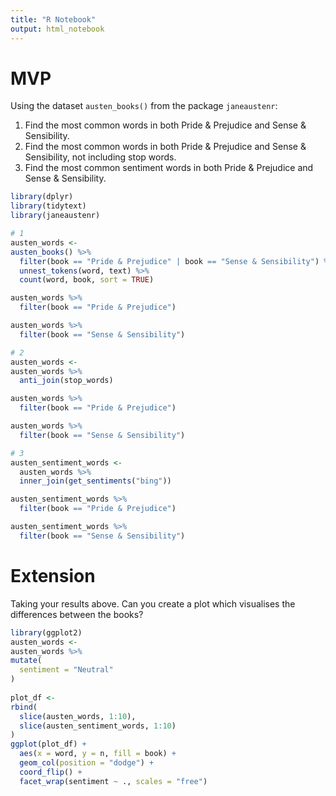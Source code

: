 ```yaml
---
title: "R Notebook"
output: html_notebook
---
```




# MVP

Using the dataset `austen_books()` from the package `janeaustenr`:

1. Find the most common words in both Pride & Prejudice and Sense & Sensibility.
2. Find the most common words in both Pride & Prejudice and Sense & Sensibility, not including stop words.
3. Find the most common sentiment words in both Pride & Prejudice and Sense & Sensibility.

```r
library(dplyr)
library(tidytext)
library(janeaustenr)
```

```r
# 1 
austen_words <- 
austen_books() %>%
  filter(book == "Pride & Prejudice" | book == "Sense & Sensibility") %>%
  unnest_tokens(word, text) %>%
  count(word, book, sort = TRUE)
```
```r
austen_words %>%
  filter(book == "Pride & Prejudice")
```
```r
austen_words %>%
  filter(book == "Sense & Sensibility")
```

```r
# 2
austen_words <- 
austen_words %>%
  anti_join(stop_words)
```

```r
austen_words %>%
  filter(book == "Pride & Prejudice")
```
```r
austen_words %>%
  filter(book == "Sense & Sensibility")
```

```r
# 3
austen_sentiment_words <-
  austen_words %>%
  inner_join(get_sentiments("bing"))
```

```r
austen_sentiment_words %>%
  filter(book == "Pride & Prejudice")
```

```r
austen_sentiment_words %>%
  filter(book == "Sense & Sensibility")
```

# Extension

Taking your results above. Can you create a plot which visualises the differences between the books?  

```r
library(ggplot2)
austen_words <-
austen_words %>%
mutate(
  sentiment = "Neutral"
)
  
plot_df <- 
rbind(
  slice(austen_words, 1:10),
  slice(austen_sentiment_words, 1:10)
)
ggplot(plot_df) +
  aes(x = word, y = n, fill = book) +
  geom_col(position = "dodge") +
  coord_flip() +
  facet_wrap(sentiment ~ ., scales = "free")
```

